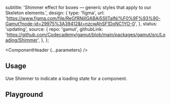 


  subtitle:
    'Shimmer effect for boxes — generic styles that apply to our Skeleton elements.',
  design: {
    type: 'figma',
    url: 'https://www.figma.com/file/ReGfRNillGABAj5SlITalN/%F0%9F%93%90-Gamut?node-id=29975%3A39412&t=nzcwAhSF1DoNC1YO-0',
  },
  status: 'updating',
  source: {
    repo: 'gamut',
    githubLink:
      'https://github.com/Codecademy/gamut/blob/main/packages/gamut/src/Loading/Shimmer',
  },
};

<Meta of={ShimmerStories} />

<ComponentHeader {...parameters} />

## Usage

Use Shimmer to indicate a loading state for a component.

## Playground

<Canvas sourceState="shown" of={ShimmerStories.Default} />

<Controls />

